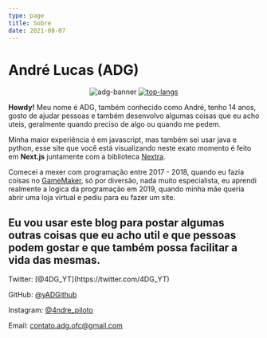 ```yaml
---
type: page
title: Sobre
date: 2021-08-07
---
```


# André Lucas (ADG)

<script src="https://kit.fontawesome.com/839a5d55e9.js" crossOrigin="anonymous"></script>

<p align="center">
    <img src="https://cardivo.vercel.app/api?name=ADG&description=Hello%20my%20name%20is%20ADG%20I%20am%20a%20JavaScript%20programmer&image=https://avatars.githubusercontent.com/u/65923257?v=4&site=https://adgdev.me&github=andrelucaas&instagram=4ndre_piloto&twitter=4DG_YT" alt="adg-banner"/>
    <a href='https://discord.com/users/726449359167684734'><img src="https://discord.c99.nl/widget/theme-3/726449359167684734.png" alt="top-langs"/></a>
</p>

**Howdy!** Meu nome é ADG, também conhecido como André, tenho 14 anos, gosto de ajudar pessoas e também desenvolvo algumas coisas que eu acho uteis, geralmente quando preciso de algo ou quando me pedem.

Minha maior experiência é em javascript, mas também sei usar java e python, esse site que você está visualizando neste exato momento é feito em **Next.js** juntamente com a biblioteca [Nextra](https://nextra.vercel.app/).

Comecei a mexer com programação entre 2017 - 2018, quando eu fazia coisas no [GameMaker](https://www.yoyogames.com/pt-BR/gamemaker), só por diversão, nada muito especialista, eu aprendi realmente a logica da programação em 2019, quando minha mãe queria abrir uma loja virtual e pediu para eu fazer um site.

Eu vou usar este blog para postar algumas outras coisas que eu acho util e que pessoas podem gostar e que também possa facilitar a vida das mesmas.
---
<div>
  <i className="fab fa-twitter"></i> Twitter: [@4DG_YT](https://twitter.com/4DG_YT)

  <i className="fab fa-github"></i> GitHub: [@yADGithub](https://github.com/yADGithub)

  <i className="fab fa-instagram"></i> Instagram: [@4ndre_piloto](https://instagram.com/4ndre_piloto)

  <i className="fas fa-mail-bulk"></i> Email: [contato.adg.ofc@gmail.com](mailto:contato.adg.ofc@gmail.com)
</div>
